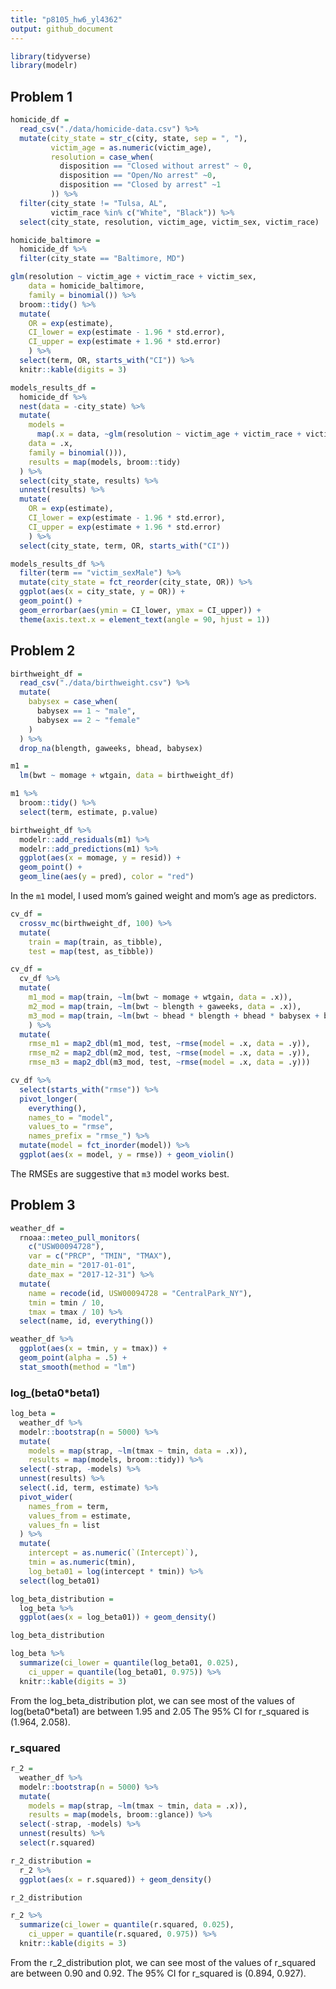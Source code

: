 ```yaml
---
title: "p8105_hw6_yl4362"
output: github_document
---
```


```r
library(tidyverse)
library(modelr)
```

## Problem 1

```r
homicide_df = 
  read_csv("./data/homicide-data.csv") %>%
  mutate(city_state = str_c(city, state, sep = ", "),
         victim_age = as.numeric(victim_age),
         resolution = case_when(
           disposition == "Closed without arrest" ~ 0,
           disposition == "Open/No arrest" ~0,
           disposition == "Closed by arrest" ~1
         )) %>%
  filter(city_state != "Tulsa, AL",
         victim_race %in% c("White", "Black")) %>%
  select(city_state, resolution, victim_age, victim_sex, victim_race)

homicide_baltimore = 
  homicide_df %>%
  filter(city_state == "Baltimore, MD")

glm(resolution ~ victim_age + victim_race + victim_sex, 
    data = homicide_baltimore, 
    family = binomial()) %>%
  broom::tidy() %>%
  mutate(
    OR = exp(estimate),
    CI_lower = exp(estimate - 1.96 * std.error),
    CI_upper = exp(estimate + 1.96 * std.error)
    ) %>%
  select(term, OR, starts_with("CI")) %>%
  knitr::kable(digits = 3)

models_results_df = 
  homicide_df %>%
  nest(data = -city_state) %>%
  mutate(
    models = 
      map(.x = data, ~glm(resolution ~ victim_age + victim_race + victim_sex, 
    data = .x, 
    family = binomial())),
    results = map(models, broom::tidy)
  ) %>%
  select(city_state, results) %>%
  unnest(results) %>%
  mutate(
    OR = exp(estimate),
    CI_lower = exp(estimate - 1.96 * std.error),
    CI_upper = exp(estimate + 1.96 * std.error)
    ) %>%
  select(city_state, term, OR, starts_with("CI"))

models_results_df %>%
  filter(term == "victim_sexMale") %>%
  mutate(city_state = fct_reorder(city_state, OR)) %>%
  ggplot(aes(x = city_state, y = OR)) +
  geom_point() +
  geom_errorbar(aes(ymin = CI_lower, ymax = CI_upper)) +
  theme(axis.text.x = element_text(angle = 90, hjust = 1))
```

## Problem 2

```r
birthweight_df = 
  read_csv("./data/birthweight.csv") %>%
  mutate(
    babysex = case_when(
      babysex == 1 ~ "male",
      babysex == 2 ~ "female"
    )
  ) %>%
  drop_na(blength, gaweeks, bhead, babysex)

m1 =
  lm(bwt ~ momage + wtgain, data = birthweight_df)

m1 %>%
  broom::tidy() %>%
  select(term, estimate, p.value)

birthweight_df %>%
  modelr::add_residuals(m1) %>%
  modelr::add_predictions(m1) %>%
  ggplot(aes(x = momage, y = resid)) + 
  geom_point() +
  geom_line(aes(y = pred), color = "red")
```
In the `m1` model, I used mom's gained weight and mom's age as predictors.

``` r
cv_df =
  crossv_mc(birthweight_df, 100) %>% 
  mutate(
    train = map(train, as_tibble),
    test = map(test, as_tibble))

cv_df = 
  cv_df %>% 
  mutate(
    m1_mod = map(train, ~lm(bwt ~ momage + wtgain, data = .x)),
    m2_mod = map(train, ~lm(bwt ~ blength + gaweeks, data = .x)),
    m3_mod = map(train, ~lm(bwt ~ bhead * blength + bhead * babysex + blength * babysex + bhead * blength * babysex, data = .x))
    ) %>% 
  mutate(
    rmse_m1 = map2_dbl(m1_mod, test, ~rmse(model = .x, data = .y)),
    rmse_m2 = map2_dbl(m2_mod, test, ~rmse(model = .x, data = .y)),
    rmse_m3 = map2_dbl(m3_mod, test, ~rmse(model = .x, data = .y)))

cv_df %>% 
  select(starts_with("rmse")) %>% 
  pivot_longer(
    everything(),
    names_to = "model", 
    values_to = "rmse",
    names_prefix = "rmse_") %>% 
  mutate(model = fct_inorder(model)) %>% 
  ggplot(aes(x = model, y = rmse)) + geom_violin()
```
The RMSEs are suggestive that `m3` model works best.

## Problem 3

```r
weather_df = 
  rnoaa::meteo_pull_monitors(
    c("USW00094728"),
    var = c("PRCP", "TMIN", "TMAX"), 
    date_min = "2017-01-01",
    date_max = "2017-12-31") %>%
  mutate(
    name = recode(id, USW00094728 = "CentralPark_NY"),
    tmin = tmin / 10,
    tmax = tmax / 10) %>%
  select(name, id, everything())

weather_df %>% 
  ggplot(aes(x = tmin, y = tmax)) + 
  geom_point(alpha = .5) +
  stat_smooth(method = "lm")
```

### log_(beta0*beta1)
```r
log_beta =
  weather_df %>%
  modelr::bootstrap(n = 5000) %>%
  mutate(
    models = map(strap, ~lm(tmax ~ tmin, data = .x)),
    results = map(models, broom::tidy)) %>%
  select(-strap, -models) %>%
  unnest(results) %>%
  select(.id, term, estimate) %>%
  pivot_wider(
    names_from = term,
    values_from = estimate,
    values_fn = list
  ) %>%
  mutate(
    intercept = as.numeric(`(Intercept)`),
    tmin = as.numeric(tmin),
    log_beta01 = log(intercept * tmin)) %>%
  select(log_beta01)

log_beta_distribution =
  log_beta %>%
  ggplot(aes(x = log_beta01)) + geom_density()

log_beta_distribution

log_beta %>%
  summarize(ci_lower = quantile(log_beta01, 0.025), 
    ci_upper = quantile(log_beta01, 0.975)) %>%
  knitr::kable(digits = 3)
```
From the log_beta_distribution plot, we can see most of the values of log(beta0*beta1) are between 1.95 and 2.05 The 95% CI for r_squared is (1.964, 2.058).


### r_squared
``` r
r_2 = 
  weather_df %>%
  modelr::bootstrap(n = 5000) %>%
  mutate(
    models = map(strap, ~lm(tmax ~ tmin, data = .x)),
    results = map(models, broom::glance)) %>%
  select(-strap, -models) %>%
  unnest(results) %>%
  select(r.squared) 

r_2_distribution =
  r_2 %>%
  ggplot(aes(x = r.squared)) + geom_density()

r_2_distribution

r_2 %>%
  summarize(ci_lower = quantile(r.squared, 0.025), 
    ci_upper = quantile(r.squared, 0.975)) %>%
  knitr::kable(digits = 3)
```
From the r_2_distribution plot, we can see most of the values of r_squared are between 0.90 and 0.92. The 95% CI for r_squared is (0.894, 0.927).

